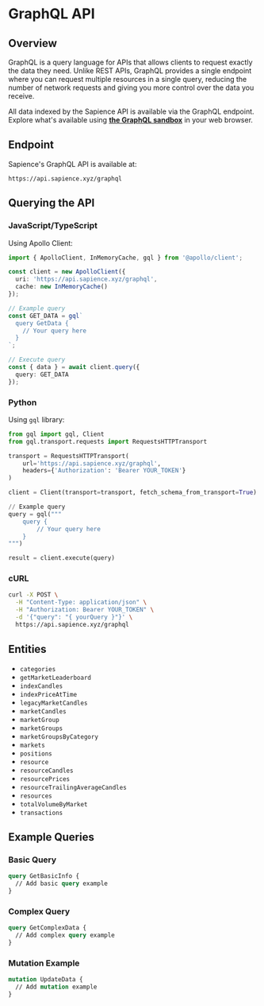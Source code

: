 # GraphQL API

## Overview

GraphQL is a query language for APIs that allows clients to request exactly the data they need. Unlike REST APIs, GraphQL provides a single endpoint where you can request multiple resources in a single query, reducing the number of network requests and giving you more control over the data you receive.

All data indexed by the Sapience API is available via the GraphQL endpoint. Explore what's available using [**the GraphQL sandbox**](https://api.sapeince.xyz) in your web browser.

## Endpoint

Sapience's GraphQL API is available at:
```
https://api.sapience.xyz/graphql
```

## Querying the API

### JavaScript/TypeScript

Using Apollo Client:
```typescript
import { ApolloClient, InMemoryCache, gql } from '@apollo/client';

const client = new ApolloClient({
  uri: 'https://api.sapience.xyz/graphql',
  cache: new InMemoryCache()
});

// Example query
const GET_DATA = gql`
  query GetData {
    // Your query here
  }
`;

// Execute query
const { data } = await client.query({
  query: GET_DATA
});
```

### Python

Using `gql` library:
```python
from gql import gql, Client
from gql.transport.requests import RequestsHTTPTransport

transport = RequestsHTTPTransport(
    url='https://api.sapience.xyz/graphql',
    headers={'Authorization': 'Bearer YOUR_TOKEN'}
)

client = Client(transport=transport, fetch_schema_from_transport=True)

// Example query
query = gql("""
    query {
        // Your query here
    }
""")

result = client.execute(query)
```

### cURL

```bash
curl -X POST \
  -H "Content-Type: application/json" \
  -H "Authorization: Bearer YOUR_TOKEN" \
  -d '{"query": "{ yourQuery }"}' \
  https://api.sapience.xyz/graphql
```

## Entities

* `categories`
* `getMarketLeaderboard`
* `indexCandles`
* `indexPriceAtTime`
* `legacyMarketCandles`
* `marketCandles`
* `marketGroup`
* `marketGroups`
* `marketGroupsByCategory`
* `markets`
* `positions`
* `resource`
* `resourceCandles`
* `resourcePrices`
* `resourceTrailingAverageCandles`
* `resources`
* `totalVolumeByMarket`
* `transactions`

## Example Queries

### Basic Query
```graphql
query GetBasicInfo {
  // Add basic query example
}
```

### Complex Query
```graphql
query GetComplexData {
  // Add complex query example
}
```

### Mutation Example
```graphql
mutation UpdateData {
  // Add mutation example
}
``` 